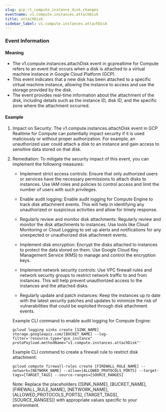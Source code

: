 ```yaml
--- 
slug: gcp_rt_compute_instance_disk_changes
eventname: v1.compute.instances.attachDisk
title: attachDisk
sidebar_label: v1.compute.instances.attachDisk
---
```

                       
### Event Information

#### Meaning

- The v1.compute.instances.attachDisk event in gcprealtime for Compute refers to an event that occurs when a disk is attached to a virtual machine instance in Google Cloud Platform (GCP).
- This event indicates that a new disk has been attached to a specific virtual machine instance, allowing the instance to access and use the storage provided by the disk.
- The event provides real-time information about the attachment of the disk, including details such as the instance ID, disk ID, and the specific zone where the attachment occurred.

#### Example

1. Impact on Security: The v1.compute.instances.attachDisk event in GCP Realtime for Compute can potentially impact security if it is used maliciously or without proper authorization. For example, an unauthorized user could attach a disk to an instance and gain access to sensitive data stored on that disk.

2. Remediation: To mitigate the security impact of this event, you can implement the following measures:

   - Implement strict access controls: Ensure that only authorized users or services have the necessary permissions to attach disks to instances. Use IAM roles and policies to control access and limit the number of users with such privileges.

   - Enable audit logging: Enable audit logging for Compute Engine to track disk attachment events. This will help in identifying any unauthorized or suspicious activities and allow for timely response.

   - Regularly review and monitor disk attachments: Regularly review and monitor the disk attachments to instances. Use tools like Cloud Monitoring or Cloud Logging to set up alerts and notifications for any unexpected or unauthorized disk attachment events.

   - Implement disk encryption: Encrypt the disks attached to instances to protect the data stored on them. Use Google Cloud Key Management Service (KMS) to manage and control the encryption keys.

   - Implement network security controls: Use VPC firewall rules and network security groups to restrict network traffic to and from instances. This will help prevent unauthorized access to the instances and the attached disks.

   - Regularly update and patch instances: Keep the instances up to date with the latest security patches and updates to minimize the risk of vulnerabilities that could be exploited through disk attachment events.

   Example CLI command to enable audit logging for Compute Engine:
   ```
   gcloud logging sinks create [SINK_NAME] storage.googleapis.com/[BUCKET_NAME] --log-filter='resource.type="gce_instance" protoPayload.methodName="v1.compute.instances.attachDisk"'
   ```

   Example CLI command to create a firewall rule to restrict disk attachment:
   ```
   gcloud compute firewall-rules create [FIREWALL_RULE_NAME] --network=[NETWORK_NAME] --allow=[ALLOWED_PROTOCOLS_PORTS] --target-tags=[TARGET_TAGS] --source-ranges=[SOURCE_RANGES]
   ```

   Note: Replace the placeholders ([SINK_NAME], [BUCKET_NAME], [FIREWALL_RULE_NAME], [NETWORK_NAME], [ALLOWED_PROTOCOLS_PORTS], [TARGET_TAGS], [SOURCE_RANGES]) with appropriate values specific to your environment.


 
